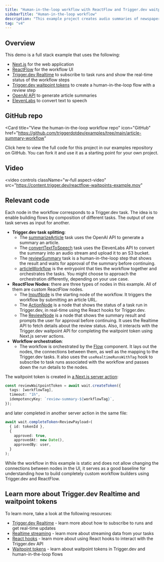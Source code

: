 ```yaml
---
title: "Human-in-the-loop workflow with ReactFlow and Trigger.dev waitpoint tokens"
sidebarTitle: "Human-in-the-loop workflow"
description: "This example project creates audio summaries of newspaper articles using a human-in-the-loop workflow built with ReactFlow and Trigger.dev waitpoint tokens."
tag: "v4"
---
```



## Overview

This demo is a full stack example that uses the following:

- [Next.js](https://nextjs.org/) for the web application
- [ReactFlow](https://reactflow.dev/) for the workflow UI
- [Trigger.dev Realtime](/realtime/overview) to subscribe to task runs and show the real-time status of the workflow steps
- [Trigger.dev waitpoint tokens](/wait-for-token) to create a human-in-the-loop flow with a review step
- [OpenAI API](https://openai.com/api/) to generate article summaries
- [ElevenLabs](https://elevenlabs.io/text-to-speech) to convert text to speech

## GitHub repo

<Card
  title="View the human-in-the-loop workflow repo"
  icon="GitHub"
  href="https://github.com/triggerdotdev/examples/tree/main/article-summary-workflow"
>
  Click here to view the full code for this project in our examples repository on GitHub. You can
  fork it and use it as a starting point for your own project.
</Card>

## Video

<video
  controls
  className="w-full aspect-video"
  src="https://content.trigger.dev/reactflow-waitpoints-example.mov"
></video>

## Relevant code

Each node in the workflow corresponds to a Trigger.dev task. The idea is to enable building flows by composition of different tasks. The output of one task serves as input for another.

- **Trigger.dev task splitting**:
  - The [summarizeArticle](https://github.com/triggerdotdev/examples/blob/main/article-summary-workflow/src/trigger/summarizeArticle.ts) task uses the OpenAI API to generate a summary an article.
  - The [convertTextToSpeech](https://github.com/triggerdotdev/examples/blob/main/article-summary-workflow/src/trigger/convertTextToSpeech.ts) task uses the ElevenLabs API to convert the summary into an audio stream and upload it to an S3 bucket.
  - The [reviewSummary](https://github.com/triggerdotdev/examples/blob/main/article-summary-workflow/src/trigger/reviewSummary.ts) task is a human-in-the-loop step that shows the result and waits for approval of the summary before continuing.
  - [articleWorkflow](https://github.com/triggerdotdev/examples/blob/main/article-summary-workflow/src/trigger/articleWorkflow.ts) is the entrypoint that ties the workflow together and orchestrates the tasks. You might choose to approach the orchestration differently, depending on your use case.
- **ReactFlow Nodes**: there are three types of nodes in this example. All of them are custom ReactFlow nodes.
  - The [InputNode](https://github.com/triggerdotdev/examples/blob/main/article-summary-workflow/src/components/InputNode.tsx) is the starting node of the workflow. It triggers the workflow by submitting an article URL.
  - The [ActionNode](https://github.com/triggerdotdev/examples/blob/main/article-summary-workflow/src/components/ActionNode.tsx) is a node that shows the status of a task run in Trigger.dev, in real-time using the React hooks for Trigger.dev.
  - The [ReviewNode](https://github.com/triggerdotdev/examples/blob/main/article-summary-workflow/src/components/ReviewNode.tsx) is a node that shows the summary result and prompts the user for approval before continuing. It uses the Realtime API to fetch details about the review status. Also, it interacts with the Trigger.dev waitpoint API for completing the waitpoint token using Next.js server actions.
- **Workflow orchestration**:
  - The workflow is orchestrated by the [Flow](https://github.com/triggerdotdev/examples/blob/main/article-summary-workflow/src/components/Flow.tsx) component. It lays out the nodes, the connections between them, as well as the mapping to the Trigger.dev tasks.
    It also uses the `useRealtimeRunsWithTag` hook to subscribe to task runs associated with the workflow and passes down the run details to the nodes.

The waitpoint token is created in [a Next.js server action](https://github.com/triggerdotdev/examples/blob/main/article-summary-workflow/src/app/actions.ts#L26):

```ts
const reviewWaitpointToken = await wait.createToken({
  tags: [workflowTag],
  timeout: "1h",
  idempotencyKey: `review-summary-${workflowTag}`,
});
```

and later completed in another server action in the same file:

```ts
await wait.completeToken<ReviewPayload>(
  { id: tokenId },
  {
    approved: true,
    approvedAt: new Date(),
    approvedBy: user,
  }
);
```

<UpgradeToV4Note />

While the workflow in this example is static and does not allow changing the connections between nodes in the UI, it serves as a good baseline for understanding how to build completely custom workflow builders using Trigger.dev and ReactFlow.

## Learn more about Trigger.dev Realtime and waitpoint tokens

To learn more, take a look at the following resources:

- [Trigger.dev Realtime](/realtime) - learn more about how to subscribe to runs and get real-time updates
- [Realtime streaming](/realtime/react-hooks/streams) - learn more about streaming data from your tasks
- [React hooks](/realtime/react-hooks) - learn more about using React hooks to interact with the Trigger.dev API
- [Waitpoint tokens](/wait-for-token) - learn about waitpoint tokens in Trigger.dev and human-in-the-loop flows
